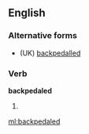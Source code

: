 ==English==

===Alternative forms===
* (UK) [[backpedalled]]

===Verb===
'''backpedaled'''

# {{US}} {{past of|[[backpedal]]}}

[[ml:backpedaled]]